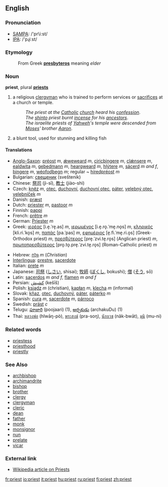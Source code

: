 ==English==

===Pronunciation===
*[[w:SAMPA|SAMPA]]: /'pr\i:st/
*[[w:IPA|IPA]]: /'pɻiːst/

===Etymology===
:From Greek '''[[presbyteros]]''' meaning ''elder''

===Noun===
'''priest''', plural '''[[priests]]'''

# a religious [[clergyman]] who is trained to perform services or [[sacrifice]]s at a church or temple.
#:''The priest at the [[Catholic]] [[church]] heard his [[confession]]''.
#:''The [[shinto]] priest burnt [[incense]] for his [[ancestors]]''.
#:''The israelite priests of [[Yahweh]]'s temple were descended from [[Moses]]' brother [[Aaron]]''.
# a blunt tool, used for stunning and killing fish

====Translations====
{{top}}
*[[Anglo-Saxon]]: [[préost]] ''m'', [[ǽweweard]] ''m'', [[ciricþingere]] ''m'', [[clǽnsere]] ''m'', [[ealdwita]] ''m'', [[gebedmann]] ''m'', [[heargweard]] ''m'', [[hlýtere]] ''m'', [[sácerd]] ''m and f'', [[þingere]] ''m'', [[wéofodþegn]] ''m''; regular ~ [[híredpréost]] ''m''
*Bulgarian: [[свещеник]] (sveštenik)
*Chinese: [[祭司]] (jì-sī), [[教士]] (jiào-shì)
*Czech: [[kněz]] ''m'', [[otec]], [[duchovní]], [[duchovní otec]], [[páter]], [[velebný otec]], [[velebníček]] ''m''
*Danish: [[præst]]
*Dutch: [[priester]] ''m'', [[pastoor]] ''m''
*Finnish: [[pappi]]
*French: [[prêtre]] ''m''
*German: [[Priester]] ''m''
*Greek: [[ιερέας]] [i.e̞.ˈre̞.as] ''m'', [[ιερωμένος]] [i.e̞.ro̞.ˈme̞.no̞s] ''m'', [[κληρικός]] [kli.ri.ˈko̞s] ''m'', [[παπάς]] [pa.ˈpas] ''m'', [[εφημέριος]] [e̞.fi.ˈme̞.ri.o̞s] (Greek-Orthodox priest) ''m'', [[πρεσβύτερος]] [pre̞.ˈzvi.te̞.ro̞s] (Anglican priest) ''m'', [[πρωτοπρεσβύτερος]] [pro̞.to̞.pre̞.ˈzvi.te̞.ro̞s] (Roman-Catholic priest) ''m''
{{mid}}
*Hebrew: [[גלח|גַּלָּח]] ''m'' (''Christian'')
*[[Interlingua]]: [[prestre]], [[sacerdote]]
*Italian: [[prete]] ''m''
*Japanese: [[司祭]] ([[しさい]], shisai); [[牧師]] ([[ぼくし]], bokushi); [[僧]] ([[そう]], sō)
*Latin: [[sacerdos]] ''m and f'', [[flamen]] ''m and f''
*Persian: [[کشیش]] (kešīš)
*Polish: [[ksiądz]] ''m'' (christian), [[kapłan]] ''m'', [[klecha]] ''m'' (informal)
*Slovak: [[kňaz]], [[otec]], [[duchovný]], [[páter]], [[páterko]] ''m''
*Spanish: [[cura]] ''m'', [[sacerdote]] ''m'', [[párroco]] {{m}}
*Swedish: [[präst]] ''c''
*Telugu: [[పూజారి]] (poojaari) (1), [[అర్చకుడు]] (archakuDu) (1)
*Thai: [[หลวงพ่อ]] (hlwāŋ-pò), [[พระสงฆ์]] (pra-soŋ), [[นักบวช]] (nâk-bwāt), [[มุนิ]] (mu-ni)
{{bottom}}

===Related words===
*[[priestess]]
*[[priesthood]]
*[[priestly]]

===See Also===
*[[archbishop]]
*[[archimandrite]]
*[[bishop]]
*[[brother]]
*[[clergy]]
*[[clergyman]]
*[[cleric]]
*[[dean]]
*[[father]]
*[[monk]]
*[[monsignor]]
*[[nun]]
*[[prelate]]
*[[vicar]]

===External link===
*[[w:priest|Wikipedia article on Priests]]

[[fr:priest]]
[[io:priest]]
[[it:priest]]
[[hu:priest]]
[[ru:priest]]
[[fi:priest]]
[[zh:priest]]